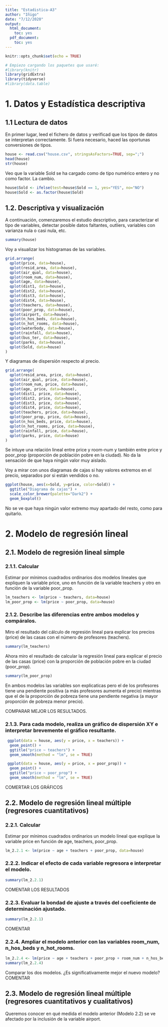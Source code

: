```yaml
---
title: "Estadistica-A3"
author: "Iñigo"
date: "7/12/2020"
output:
  html_document:
    toc: yes
  pdf_document:
    toc: yes
---
```


```r
knitr::opts_chunk$set(echo = TRUE)
```

```r
# Empiezo cargando los paquetes que usaré:
#library(knitr)
library(gridExtra)
library(tidyverse)
#library(data.table)
```

# 1. Datos y Estadística descriptiva

## 1.1 Lectura de datos
En primer lugar, leed el fichero de datos y verificad que los tipos de datos se interpretan correctamente. Si fuera necesario, haced las oportunas conversiones de tipos.
```r
house <- read.csv("house.csv", stringsAsFactors=TRUE, sep=";")
head(house)
str(house)
```

Veo que la variable Sold se ha cargado como de tipo numérico entero y no como factor. La cambio.

```r
house$Sold <- ifelse(test=house$Sold == 1, yes="YES", no="NO")
house$Sold <- as.factor(house$Sold)
```

## 1.2. Descriptiva y visualización

A continuación, comenzaremos el estudio descriptivo, para caracterizar el tipo de variables, detectar posible datos faltantes, outliers, variables con varianza nula o casi nula, etc.

```r
summary(house)
```

Voy a visualizar los histogramas de las variables.
```r
grid.arrange(
  qplot(price, data=house),
  qplot(resid_area, data=house),
  qplot(air_qual, data=house),
  qplot(room_num, data=house),
  qplot(age, data=house),
  qplot(dist1, data=house),
  qplot(dist2, data=house),
  qplot(dist3, data=house),
  qplot(dist4, data=house),
  qplot(teachers, data=house),
  qplot(poor_prop, data=house),
  qplot(airport, data=house),
  qplot(n_hos_beds, data=house),
  qplot(n_hot_rooms, data=house),
  qplot(waterbody, data=house),
  qplot(rainfall, data=house),
  qplot(bus_ter, data=house),
  qplot(parks, data=house),
  qplot(Sold, data=house)
)
```

Y diagramas de dispersión respecto al precio.
```r
grid.arrange(
  qplot(resid_area, price, data=house),
  qplot(air_qual, price, data=house),
  qplot(room_num, price, data=house),
  qplot(age, price, data=house),
  qplot(dist1, price, data=house),
  qplot(dist2, price, data=house),
  qplot(dist3, price, data=house),
  qplot(dist4, price, data=house),
  qplot(teachers, price, data=house),
  qplot(poor_prop, price, data=house),
  qplot(n_hos_beds, price, data=house),
  qplot(n_hot_rooms, price, data=house),
  qplot(rainfall, price, data=house),
  qplot(parks, price, data=house)
)
```

Se intuye una relación lineal entre price y room-num y también entre price y poor_prop (proporción de población pobre en la ciudad). No da la sensación de que haya ningún valor muy aislado.

Voy a mirar con unos diagramas de cajas si hay valores extremos en el precio, separados por si están vendidos o no.
```r
ggplot(house, aes(x=Sold, y=price, color=Sold)) + 
  ggtitle("Diagrama de cajas") + 
  scale_color_brewer(palette="Dark2") +
  geom_boxplot()
```

No se ve que haya ningún valor extremo muy apartado del resto, como para quitarlo.

# 2. Modelo de regresión lineal

## 2.1. Modelo de regresión lineal simple

### 2.1.1. Calcular
Estimar por mínimos cuadrados ordinarios dos modelos lineales que expliquen la variable price, uno en función de la variable teachers y otro en función de la variable poor_prop.
```r
lm_teachers <- lm(price ~ teachers, data=house)
lm_poor_prop <- lm(price ~ poor_prop, data=house)
```

### 2.1.2. Describe las diferencias entre ambos modelos y compáralos.
Miro el resultado del cálculo de regresión lineal para explicar los precios (price) de las casas con el número de profesores (teachers).
```r
summary(lm_teachers)
```

Ahora miro el resultado de calcular la regresión lineal para explicar el precio de las casas (price) con la proporción de población pobre en la ciudad (poor_prop).
```r
summary(lm_poor_prop)
```

En ambos modelos las variables son explicaticas pero el de los profesores tiene una pendiente positiva (a más profesores aumenta el precio) mientras que el de la proporción de pobreza tiene una pendiente negativa (a mayor proporción de pobreza menor precio).

COMPARAR MEJOR LOS RESULTADOS.

### 2.1.3. Para cada modelo, realiza un gráfico de dispersión XY e interpretar brevemente el gráfico resultante.

```r
 ggplot(data = house, aes(y = price, x = teachers)) + 
  geom_point() + 
  ggtitle("price ~ teachers") +
  geom_smooth(method = "lm", se = TRUE)
```

```r
 ggplot(data = house, aes(y = price, x = poor_prop)) + 
  geom_point() + 
  ggtitle("price ~ poor_prop") +
  geom_smooth(method = "lm", se = TRUE)
```

COMERTAR LOS GRÁFICOS

## 2.2. Modelo de regresión lineal múltiple (regresores cuantitativos)

### 2.2.1. Calcular

Estimar por mínimos cuadrados ordinarios un modelo lineal que explique la variable price en función de age, teachers, poor_prop.

```r
lm_2.2.1 <- lm(price ~ age + teachers + poor_prop, data=house)
```

### 2.2.2. Indicar el efecto de cada variable regresora e interpretar el modelo.
```r
summary(lm_2.2.1)
```

COMENTAR LOS RESULTADOS

### 2.2.3. Evaluar la bondad de ajuste a través del coeficiente de determinación ajustado.

```r
summary(lm_2.2.1)
```

COMENTAR

### 2.2.4. Ampliar el modelo anterior con las variables room_num, n_hos_beds y n_hot_rooms.

```r
lm_2.2.4 <- lm(price ~ age + teachers + poor_prop + room_num + n_hos_beds + n_hot_rooms, data=house)
summary(lm_2.2.4)
```
Comparar los dos modelos. ¿Es significativamente mejor el nuevo modelo?
COMENTAR

## 2.3. Modelo de regresión lineal múltiple (regresores cuantitativos y cualitativos)
Queremos conocer en qué medida el modelo anterior (Modelo 2.2) se ve afectado por la inclusión de la variable airport.
